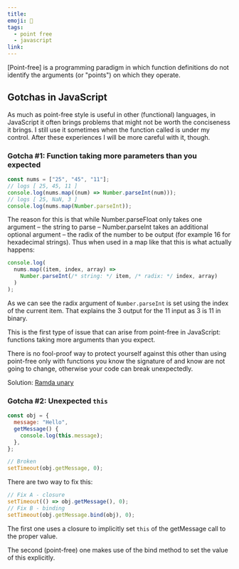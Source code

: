 ```yaml
---
title:
emoji: 📝
tags:
  - point free
  - javascript
link:
---
```


[Point-free] is a <Highlight>programming paradigm in which function definitions do not identify the arguments (or "points") on which they operate</Highlight>.

## Gotchas in JavaScript

As much as point-free style is useful in other (functional) languages, in JavaScript it often brings problems that <Highlight>might not be worth the conciseness it brings</Highlight>. I still use it sometimes <Highlight>when the function called is under my control</Highlight>. After these experiences I will be more careful with it, though.

### Gotcha #1: Function taking more parameters than you expected

```js
const nums = ["25", "45", "11"];
// logs [ 25, 45, 11 ]
console.log(nums.map((num) => Number.parseInt(num)));
// logs [ 25, NaN, 3 ]
console.log(nums.map(Number.parseInt));
```

The reason for this is that while Number.parseFloat only takes one argument – the string to parse – Number.parseInt takes an additional optional argument – the radix of the number to be output (for example 16 for hexadecimal strings). Thus when used in a map like that this is what actually happens:

```js
console.log(
  nums.map((item, index, array) =>
    Number.parseInt(/* string: */ item, /* radix: */ index, array)
  )
);
```

As we can see the radix argument of `Number.parseInt` is set using the index of the current item. That explains the 3 output for the 11 input as 3 is 11 in binary.

This is the first type of issue that can arise from point-free in JavaScript: functions taking more arguments than you expect.

There is no fool-proof way to protect yourself against this other than <Highlight>using point-free only with functions you know the signature of and know are not going to change</Highlight>, otherwise your code can break unexpectedly.

Solution: [Ramda unary](ramdajs.com/docs/#unary)


### Gotcha #2: Unexpected `this`
```js
const obj = {
  message: "Hello",
  getMessage() {
    console.log(this.message);
  },
};

// Broken
setTimeout(obj.getMessage, 0);
```

There are two way to fix this:

```js
// Fix A - closure
setTimeout(() => obj.getMessage(), 0);
// Fix B - binding
setTimeout(obj.getMessage.bind(obj), 0);
```

The first one uses a closure to <Highlight>implicitly set `this` of the getMessage call</Highlight> to the proper value.

The second (point-free) one makes use of the bind method to <Highlight>set the value of this explicitly</Highlight>.
